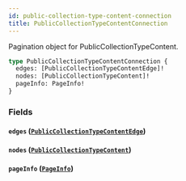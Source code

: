 ```yaml
---
id: public-collection-type-content-connection
title: PublicCollectionTypeContentConnection
---
```



Pagination object for PublicCollectionTypeContent.


```graphql
type PublicCollectionTypeContentConnection {
  edges: [PublicCollectionTypeContentEdge]!
  nodes: [PublicCollectionTypeContent]!
  pageInfo: PageInfo!
}
```


### Fields

#### `edges` ([`PublicCollectionTypeContentEdge`](/developers/demandhq-apis/storefront-api/graphql/reference/objects/public-collection-type-content-edge))




#### `nodes` ([`PublicCollectionTypeContent`](/developers/demandhq-apis/storefront-api/graphql/reference/objects/public-collection-type-content))




#### `pageInfo` ([`PageInfo`](/developers/demandhq-apis/storefront-api/graphql/reference/objects/page-info))






